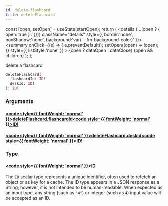 ```yaml
---
id: delete-flashcard
title: deleteFlashcard
---
```









  const [open, setOpen] = useState(startOpen);
  return (
    <details {...(open ? { open: true } : {})} className="details" style={{ border:'none', boxShadow:'none', background:'var(--ifm-background-color)' }}>
      <summary
        onClick={(e) => {
          e.preventDefault();
          setOpen((open) => !open);
        }}
        style={{ listStyle:'none' }}
      >
      {open ? dataOpen : dataClose}
      </summary>
      {open && children}
    </details>
  );
};








 delete a flashcard


```graphql
deleteFlashcard(
  flashcardId: ID!
  deskId: ID!
): ID!
```




### Arguments

#### [<code style={{ fontWeight: 'normal' }}>deleteFlashcard.<b>flashcardId</b></code>](#)<Bullet />[<code style={{ fontWeight: 'normal' }}><b>ID!</b></code>](/main-backend-service/graphql/🧠🔍introspection/types/scalars/id.mdx) <Badge class="badge badge--secondary badge--non_null" text="non-null"/> <Badge class="badge badge--secondary " text="scalar"/> 



#### [<code style={{ fontWeight: 'normal' }}>deleteFlashcard.<b>deskId</b></code>](#)<Bullet />[<code style={{ fontWeight: 'normal' }}><b>ID!</b></code>](/main-backend-service/graphql/🧠🔍introspection/types/scalars/id.mdx) <Badge class="badge badge--secondary badge--non_null" text="non-null"/> <Badge class="badge badge--secondary " text="scalar"/> 



### Type

#### [<code style={{ fontWeight: 'normal' }}><b>ID</b></code>](/main-backend-service/graphql/🧠🔍introspection/types/scalars/id.mdx) <Badge class="badge badge--secondary " text="scalar"/> 
The `ID` scalar type represents a unique identifier, often used to refetch an object or as key for a cache. The ID type appears in a JSON response as a String; however, it is not intended to be human-readable. When expected as an input type, any string (such as `"4"`) or integer (such as `4`) input value will be accepted as an ID.